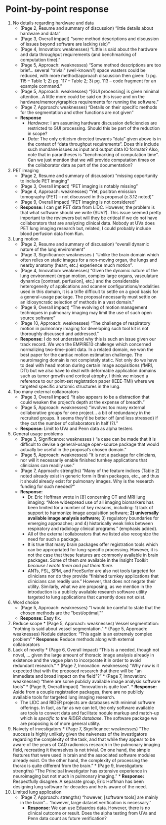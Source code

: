 
# Point-by-point response

1. No details regarding hardware and data
    * (Page 2, Resume and summary of discussion) "little details about hardware and data"
    * (Page 3, Overall impact) "some method descriptions and discussion of issues beyond software are lacking (sic)"
    * (Page 4, Innovation:  weaknesses) "Little is said about the hardware and data throughput requirements (and benchmarking of computation time)."
    * (Page 5, Approach:  weaknesses) "Some method descriptions are too brief... several \"trivial\"
      (well-known?) space wasters could be reduced, with more method/approach discussion then given: 1) pg. 115 – Table 1; 2) pg. 117 – Table 2; 3)
       pg. 113 – code fragment for an example command."
    * (Page 5, Approach:  weaknesses) "[GUI processing] is given minimal attention...A little more could be said on this issue and on the hardware/memory/graphics requirements for running the software."
    * (Page 7, Approach:  weaknesses) "Details on their specific methods for the segmentation and other functions are not given"
    * __Response__
        * _Hardware:_ I am assuming hardware discussion deficiencies are restricted to GUI processing.  Should this be part of the
                      reduction in scope?
        * _Data:_ The only criticism directed towards "data" given above is in the context of "data throughput requirements".
                  Does this include such mundane issues as input and output data IO formats?  Also, note that in parantheses
                  is "benchmarking of computation time".  Can we just mention that we will provide computation times on the
                  collaborator data as part of the documentation?
2. PET imaging
    * (Page 2, Resume and summary of discussion) "missing opportunity to include PET imaging"
    * (Page 3, Overall impact) "PET imaging is notably missing"
    * (Page 4, Approach:  weaknesses) "Yet, positron emission tomography (PET) – not discussed in this proposal (c.3.12 noted)"
    * (Page 9, Overall impact) "PET imaging is not considered "
    * __Response:__  I can get PET data from LIDC.  However, the problem is that what software should we write (SUV?).  This
                 issue seemed pretty important to the reviewers but will they be critical if we do not have collaborators
                 that are analyzing clinical data.  Nobody at UVa does PET lung imaging research but, related, I could
                 probably include blood perfusion data from Kun.
3. Lung motion
    * (Page 2, Resume and summary of discussion) "overall dynamic nature of the lung environment"
    * (Page 3, Significance:  weaknesses ) "Unlike the brain domain which often relies on static images for a non-moving organ, the lungs and nearby anatomy (heart, etc.) experience much motion".
    * (Page 4, Innovation:  weaknesses) "Given the dynamic nature of the lung environment (organ motion, complex large
    organs, vasculature dynamics [contrast, perfusion], etc.) and the considerable heterogeneity
    of applications and scanner configurations/modalities used in this domain, it is a trifle
    difficult to settle on a good basis for a general-usage package. The proposal necessarily must
    settle on an idiosyncratic selection of methods in a vast domain."
    * (Page 9, Overall impact) "The evolving of motion management techniques in pulmonary
    imaging may limit the use of such open source software"
    * (Page 10, Approach:  weaknesses) "The challenge of respiratory motion in pulmonary
    imaging for developing such tool kit is not thoroughly discussed and addressed."
    * __Response:__  I do not understand why this is such an issue given our track record.  We
                 won the EMPIRE10 challenge which concerned normalizing two-time-point data.
                 In a related domain, we won the best paper for the cardiac motion estimation
                 challenge.  The neuroimaging domain is not completely static.  Not only do
                 we have to deal with head motion during certain image acquisitions (fMRI, DTI)
                 but we also have to deal with deformable application domains such as tumor
                 growth and cortical atrophy.  I think we missed a reference to our point-set
                 registration paper (IEEE-TMI) where we targeted specific anatomic structures
                 in the lung.
5. Too many external collaborators
    * (Page 3, Overall impact) "it also appears to be a distraction that could weaken the project’s depth at the expense of breadth."
    * (Page 5, Approach:  weaknesses) "involves too many external collaborative groups for one project...
      a bit of redundancy in the recruited groups. It seems they’d be better off (and less stressed) if
      they cut the number of collaborators in half (?)."
    * __Response:__  Limit to UVa and Penn data as alpha testers
6. General usage problems
    * (Page 3, Significance:  weaknesses ) "a case can be made that it is difficult to devise a general-usage open-source package
      that would actually be useful in the proposal’s chosen domain."
    * (Page 5, Approach:  weaknesses) "It is not a package for clinicians, nor will it
    necessarily enable finished turnkey applications that clinicians can readily use."
    * (Page 7, Approach:  strengths)  "Many of the feature indices (Table 2) noted already
    exist in generic form in Brain packages, etc., and thus it should already exist for
    pulmonary images. Why is the research funding for such needed?"
    * __Response:__
        * Dr. Eric Hoffman wrote in [8] concerning CT and MRI lung imaging:
        "More widespread use of all imaging biomarkers has been limited for a number of key reasons,
        including: 1) lack of support to harmonize image acquisition software; __2) universally available image analysis software;__ 3)
        regulatory boundaries for emerging approaches; and 4) historically weak links between respiratory and radiology clinical programs."
        (emphasis added).
        * All of the external collaborators that we listed also recognize the need for such
        a package.
        * It is true that many brain packages offer registration tools which can be
        appropriated for lung-specific processing.  However, it is not the case that these
        features are commonly available in brain packages.  Some of them _are_ available in
        the Insight Toolkit _because I wrote them and put them there_.
        * ANTs, FSL, SPM, and FreeSurfer are also not tools targeted for clinicians nor do they provide
        "finished turnkey applications that clinicians can readily use."  However, that does
        not negate their utility.  Similarly, what we are proposing, as we mention in the
        introduction is a publicly available research software utility targeted to lung applications that currently
        does not exist.
9.  Word choice
    * (Page 5, Approach:  weaknesses) "I would be careful to state that the chosen methods are the \"best/optimal,\""
    * __Response:__  Easy fix.
10.  Reduce scope
    * (Page 5, Approach:  weaknesses) Vessel segmentation:  "nothing is said about vessel segmentation."
    * (Page 5, Approach:  weaknesses) Nodule detection:  "This again is an extremely complex problem"
    * __Response:__  Reduce methods along with external collaborators
14.  Lack of novelty
    * (Page 6, Overall impact) "This is a needed, though not novel, ... given the large amount
    of thoracic image analysis already in existence and the vague plan to incorporate it in
    order to avoid redundant research."
    * (Page 7, Innovation:  weaknesses) "Why now is it expected that with the proposed
    research that there will be \"an immediate and broad impact on the field\"?"
    * (Page 7, Innovation:  weaknesses) "there are some publicly available image analysis
    software tools"
    * (Page 9, Overall impact) "Innovation is quite low".
    * __Response:__  Aside from a couple registration packages, there are no publicly available tools
      for targeted lung imaging research.
        * The LIDC and RIDER projects are databases with minimal software offerings.  In fact,
          as far as we can tell, the only software available are tools to convert data and facilitate
          nodule markup and match-up which is _specific to the RIDER database_.  The software package
          we are proposing is of more general utility.
15.  Naivety of investigators
    * (Page 7, Significance:  weaknesses) "The success is highly unlikely given the naiveness
    of the investigators regarding the complexity of the task, and that while they appear to
    be aware of the years of CAD radiomics research in the pulmonary imaging field, recreating
    it themselves is not trivial. On one hand, the simple features that were used in brain and
    the associated software modules already exist. On the other hand, the complexity of
    processing the thorax is quite different from the brain."
    * (Page 9, Investigators:  strengths) "The Principal Investigator has extensive
    experience in neuroimaging but not much in pulmonary imaging."
    * __Response:__  Respectfully disagree.  A separate group, Eric Hoffman has been designing lung
      software for decades and he is aware of the need.
16. Limited lung application
    * (Page 7, Approach:  strengths)  "however, [software tools] are mainly in the brain"...
     "however, large dataset verification is necessary."
      * __Response:__  We can use Eduardos data.  However, there is no clinical outcome or result.
      Does the alpha testing from UVa and Penn data count as future verification?
